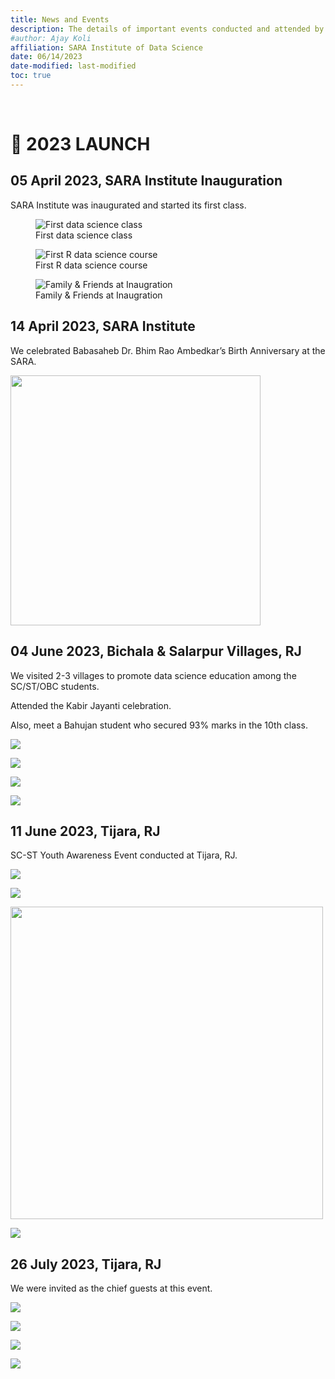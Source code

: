 ```yaml
---
title: News and Events
description: The details of important events conducted and attended by the SARA Institute team.
#author: Ajay Koli
affiliation: SARA Institute of Data Science 
date: 06/14/2023
date-modified: last-modified
toc: true
---
```


<!-- !["Quantum Leap" artwork by Malvika Raj](images/quantum_leap.jpg){width="700"} -->

<br>

# 🚀 2023 LAUNCH

## 05 April 2023, SARA Institute Inauguration

SARA Institute was inaugurated and started its first class.

::: {layout="[[1,1], [1]]"}
![First data science class](images/first_class1.jpg)

![First R data science course](images/first_class2.jpg)

![Family & Friends at Inaugration](images/inaugration.jpg)
:::

## 14 April 2023, SARA Institute

We celebrated Babasaheb Dr. Bhim Rao Ambedkar's Birth Anniversary at the SARA.

![](images/baba_jayanti.jpg){fig-align="center" width="400"}

## 04 June 2023, Bichala & Salarpur Villages, RJ

We visited 2-3 villages to promote data science education among the SC/ST/OBC students.

Attended the Kabir Jayanti celebration.

Also, meet a Bahujan student who secured 93% marks in the 10th class.

::: {layout-ncol="2" layout-nrow="2" layout-valign="bottom"}
![](images/kabir1.jpg)

![](images/kabir2.jpg)

![](images/kabir3.jpeg)

![](images/kabir4.jpg)
:::

## 11 June 2023, Tijara, RJ

SC-ST Youth Awareness Event conducted at Tijara, RJ.

::: {layout-nrow="2" layout-valign="bottom"}
![](images/tijara1.jpeg)

![](images/tijara2.jpeg)

![](images/tijara3.jpeg){width="500"}

![](images/tijara4.jpeg)
:::

## 26 July 2023, Tijara, RJ

We were invited as the chief guests at this event.

::: {layout-nrow="2"}

![](images/tijara-july1.jpeg)

![](images/tijara-july2.jpeg)

![](images/tijara-july3.jpeg)

![](images/tijara-july4.jpeg)
:::
